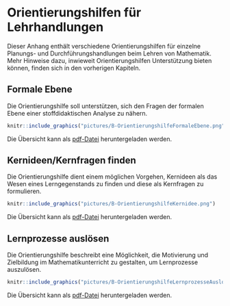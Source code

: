 # Orientierungshilfen für Lehrhandlungen

Dieser Anhang enthält verschiedene Orientierungshilfen für einzelne Planungs- und Durchführungshandlungen beim Lehren von Mathematik. Mehr Hinweise dazu, inwieweit Orientierungshilfen Unterstützung bieten können, finden sich in den vorherigen Kapiteln.


## Formale Ebene {#orientierungshilfe-formale-ebene}

Die Orientierungshilfe soll unterstützen, sich den Fragen der formalen Ebene einer stoffdidaktischen Analyse zu nähern.


```r
knitr::include_graphics("pictures/B-OrientierungshilfeFormaleEbene.png")
```


Die Übersicht kann als [pdf-Datei](files/Stoffdidaktik2024-OrientierungshilfeFormaleEbene.pdf) heruntergeladen werden.


## Kernideen/Kernfragen finden {#orientierungshilfe-kernideen-finden}

Die Orientierungshilfe dient einem möglichen Vorgehen, Kernideen als das Wesen eines Lerngegenstands zu finden und diese als Kernfragen zu formulieren.



```r
knitr::include_graphics("pictures/B-OrientierungshilfeKernidee.png")
```


Die Übersicht kann als [pdf-Datei](files/Stoffdidaktik2024-OrientierungshilfeKernidee.pdf) heruntergeladen werden.



## Lernprozesse auslösen {#orientierungshilfe-lernprozesse-ausloesen}

Die Orientierungshilfe beschreibt eine Möglichkeit, die Motivierung und Zielbildung im Mathematikunterricht zu gestalten, um Lernprozesse auszulösen. 

```r
knitr::include_graphics("pictures/B-OrientierungshilfeLernprozesseAusloesen.png")
```

Die Übersicht kann als [pdf-Datei](files/Stoffdidaktik2024-OrientierungshilfeLernprozesseAusloesen.pdf) heruntergeladen werden.


